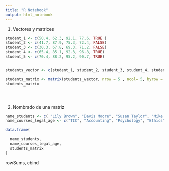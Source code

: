 ```yaml
---
title: "R Notebook"
output: html_notebook
---
```



1. Vectores y matrices


```r
student_1 <- c(50.4, 62.3, 92.1, 77.6, TRUE ) 
student_2 <- c(41.7, 87.9, 75.3, 72.4, FALSE)
student_3 <- c(30.3, 67.8, 69.3, 71.2, FALSE)
student_4 <- c(65.4, 85.1, 92.3, 96.8, TRUE)
student_5 <- c(70.4, 88.2, 95.2, 90.7, TRUE)


students_vector <- c(student_1, student_2, student_3, student_4, student_5)

students_matrix <- matrix(students_vector, nrow = 5 , ncol= 5, byrow = TRUE)
students_matrix





```
2. Nombrado de una matriz

```r
name_students <- c( "Lily Brown", "Davis Moore", "Susan Taylor", "Mike Jones","Tom Hill")
name_courses_legal_age <- c("TIC", "Accounting", "Psychology", "Ethics","Legal_age" )

data.frame(
 
  name_students, 
  name_courses_legal_age,
  students_matrix
)


```

rowSums, cbind

```r

```

